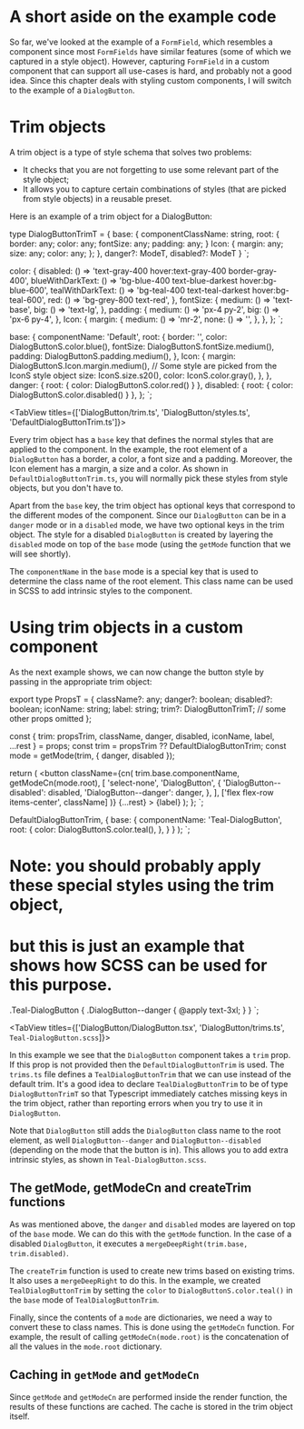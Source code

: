 # A short aside on the example code

So far, we've looked at the example of a `FormField`, which resembles a component since
most `FormFields` have similar features (some of which we captured in a style object).
However, capturing `FormField` in a custom component that can support all use-cases is hard, and probably
not a good idea. Since this chapter deals with styling custom components, I will switch to the example
of a `DialogButton`.

# Trim objects

A trim object is a type of style schema that solves two problems:

- It checks that you are not forgetting to use some relevant part of the style object;
- It allows you to capture certain combinations of styles (that are picked from style objects)
  in a reusable preset.

Here is an example of a trim object for a DialogButton:

type DialogButtonTrimT = {
  base: {
    componentClassName: string,
    root: {
      border: any;
      color: any;
      fontSize: any;
      padding: any;
    }
    Icon: {
      margin: any;
      size: any;
      color: any;
    };
  },
  danger?: ModeT<FormFieldTrimT>,
  disabled?: ModeT<FormFieldTrimT>
}
`;

  color: {
    disabled: () => 'text-gray-400 hover:text-gray-400 border-gray-400',
    blueWithDarkText: () => 'bg-blue-400 text-blue-darkest hover:bg-blue-600',
    tealWithDarkText: () => 'bg-teal-400 text-teal-darkest hover:bg-teal-600',
    red: () => 'bg-grey-800 text-red',
  },
  fontSize: {
    medium: () => 'text-base',
    big: () => 'text-lg',
  },
  padding: {
    medium: () => 'px-4 py-2',
    big: () => 'px-6 py-4',
  },
  Icon: {
    margin: {
      medium: () => 'mr-2',
      none: () => '',
    },
  },
};
`;

  base: {
    componentName: 'Default',
    root: {
      border: '',
      color: DialogButtonS.color.blue(),
      fontSize: DialogButtonS.fontSize.medium(),
      padding: DialogButtonS.padding.medium(),
    },
    Icon: {
      margin: DialogButtonS.Icon.margin.medium(),
      // Some style are picked from the IconS style object
      size: IconS.size.s20(),
      color: IconS.color.gray(),
    },
  },
  danger: { root: { color: DialogButtonS.color.red() } },
  disabled: { root: { color: DialogButtonS.color.disabled() } },
};
`;

<TabView titles={['DialogButton/trim.ts', 'DialogButton/styles.ts', 'DefaultDialogButtonTrim.ts']}>
  <CodeSnippet code={code1} />
  <CodeSnippet code={code2} />
  <CodeSnippet code={code3} />
</TabView>

Every trim object has a `base` key that defines the normal styles that are applied to the component.
In the example, the root element of a `DialogButton` has a border, a color,
a font size and a padding. Moreover, the Icon element has a margin, a size and a color.
As shown in `DefaultDialogButtonTrim.ts`, you will normally pick these styles from style objects, but you don't have to.

Apart from the `base` key, the trim object has optional keys that correspond to the different modes of the component.
Since our `DialogButton` can be in a `danger` mode or in a `disabled` mode, we have two optional keys in the trim object.
The style for a disabled `DialogButton` is created by layering the `disabled` mode on top of the `base` mode (using the
`getMode` function that we will see shortly).

The `componentName` in the `base` mode is a special key that is used to determine the class name
of the root element. This class name can be used in SCSS to add intrinsic styles to the component.

# Using trim objects in a custom component

As the next example shows, we can now change the button style by passing in the appropriate trim object:

export type PropsT = {
  className?: any;
  danger?: boolean;
  disabled?: boolean;
  iconName: string;
  label: string;
  trim?: DialogButtonTrimT;
  // some other props omitted
};

  const { trim: propsTrim, className, danger, disabled, iconName, label, ...rest } = props;
  const trim = propsTrim ?? DefaultDialogButtonTrim;
  const mode = getMode(trim, { danger, disabled });

  return (
    <button
      className={cn(
        trim.base.componentName,
        getModeCn(mode.root),
        [
          'select-none',
          'DialogButton',
          {
            'DialogButton--disabled': disabled,
            'DialogButton--danger': danger,
          },
        ],
        ['flex flex-row items-center', className]
      )}
      {...rest}
    >
      <Icon className={getModeCn(mode.Icon)} name={iconName} />
      {label}
    </button>
  );
};
`;

  DefaultDialogButtonTrim,
  {
    base: {
      componentName: 'Teal-DialogButton',
      root: {
        color: DialogButtonS.color.teal(),
      },
    }
  }
);
`;

# Note: you should probably apply these special styles using the trim object,
# but this is just an example that shows how SCSS can be used for this purpose.

.Teal-DialogButton {
  .DialogButton--danger {
    @apply text-3xl;
  }
}
`;

<TabView titles={['DialogButton/DialogButton.tsx', 'DialogButton/trims.ts', `Teal-DialogButton.scss`]}>
  <CodeSnippet code={code4} />
  <CodeSnippet code={code5} />
  <CodeSnippet code={code6} />
</TabView>

In this example we see that the `DialogButton` component takes a `trim` prop. If this prop is not provided then
the `DefaultDialogButtonTrim` is used. The `trims.ts` file defines a `TealDialogButtonTrim` that we can use instead
of the default trim. It's a good idea to declare `TealDialogButtonTrim` to be of type `DialogButtonTrimT` so that
Typescript immediately catches missing keys in the trim object, rather than reporting errors when you try to
use it in `DialogButton`.

Note that `DialogButton` still adds the `DialogButton` class name to the root element, as well `DialogButton--danger`
and `DialogButton--disabled` (depending on the mode that the button is in). This allows you to add extra intrinsic styles,
as shown in `Teal-DialogButton.scss`.

## The getMode, getModeCn and createTrim functions

As was mentioned above, the `danger` and `disabled` modes are layered on top of the `base` mode. We can do this with the
`getMode` function. In the case of a disabled `DialogButton`, it executes a `mergeDeepRight(trim.base, trim.disabled)`.

The `createTrim` function is used to create new trims based on existing trims. It also uses a `mergeDeepRight` to do this.
In the example, we created `TealDialogButtonTrim` by setting the `color` to `DialogButtonS.color.teal()`
in the `base` mode of `TealDialogButtonTrim`.

Finally, since the contents of a `mode` are dictionaries, we need a way to convert these to class names. This is done using the
`getModeCn` function. For example, the result of calling `getModeCn(mode.root)` is the concatenation of all the values in
the `mode.root` dictionary.

## Caching in `getMode` and `getModeCn`

Since `getMode` and `getModeCn` are performed inside the render function, the results of these functions are cached.
The cache is stored in the trim object itself.
